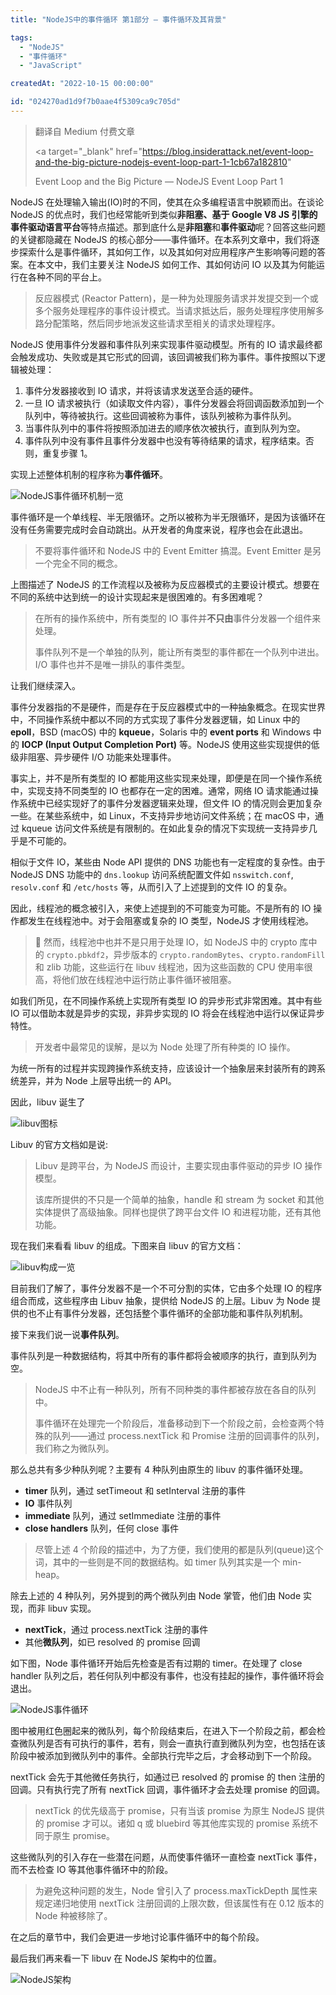 ```yaml
---
title: "NodeJS中的事件循环 第1部分 — 事件循环及其背景"

tags:
  - "NodeJS"
  - "事件循环"
  - "JavaScript"

createdAt: "2022-10-15 00:00:00"

id: "024270ad1d9f7b0aae4f5309ca9c705d"
---
```



<blockquote>

翻译自 Medium 付费文章

<a
  target="_blank"
  href="https://blog.insiderattack.net/event-loop-and-the-big-picture-nodejs-event-loop-part-1-1cb67a182810"
>
  Event Loop and the Big Picture — NodeJS Event Loop Part 1
</a>

</blockquote>

<Section title="反应器模式">

NodeJS 在处理输入输出(IO)时的不同，使其在众多编程语言中脱颖而出。在谈论 NodeJS 的优点时，我们也经常能听到类似**非阻塞、基于 Google V8 JS 引擎的事件驱动语言平台**等特点描述。那到底什么是**非阻塞**和**事件驱动**呢？回答这些问题的关键都隐藏在 NodeJS 的核心部分——事件循环。在本系列文章中，我们将逐步探索什么是事件循环，其如何工作，以及其如何对应用程序产生影响等问题的答案。在本文中，我们主要关注 NodeJS 如何工作、其如何访问 IO 以及其为何能运行在各种不同的平台上。

<blockquote>

反应器模式 (Reactor Pattern)，是一种为处理服务请求并发提交到一个或多个服务处理程序的事件设计模式。当请求抵达后，服务处理程序使用解多路分配策略，然后同步地派发这些请求至相关的请求处理程序。

</blockquote>

NodeJS 使用事件分发器和事件队列来实现事件驱动模型。所有的 IO 请求最终都会触发成功、失败或是其它形式的回调，该回调被我们称为事件。事件按照以下逻辑被处理：

1. 事件分发器接收到 IO 请求，并将该请求发送至合适的硬件。
2. 一旦 IO 请求被执行（如读取文件内容），事件分发器会将回调函数添加到一个队列中，等待被执行。这些回调被称为事件，该队列被称为事件队列。
3. 当事件队列中的事件将按照添加进去的顺序依次被执行，直到队列为空。
4. 事件队列中没有事件且事件分发器中也没有等待结果的请求，程序结束。否则，重复步骤 1。

实现上述整体机制的程序称为**事件循环**。

![NodeJS事件循环机制一览](./nodejs-event-loop-overview.jpg)

事件循环是一个单线程、半无限循环。之所以被称为半无限循环，是因为该循环在没有任务需要完成时会自动跳出。从开发者的角度来说，程序也会在此退出。

<blockquote variant="warning">

不要将事件循环和 NodeJS 中的 Event Emitter 搞混。Event Emitter 是另一个完全不同的概念。

</blockquote>

上图描述了 NodeJS 的工作流程以及被称为反应器模式的主要设计模式。想要在不同的系统中达到统一的设计实现起来是很困难的。有多困难呢？

<blockquote>

在所有的操作系统中，所有类型的 IO 事件并**不只由**事件分发器一个组件来处理。

事件队列不是一个单独的队列，能让所有类型的事件都在一个队列中进出。I/O 事件也并不是唯一排队的事件类型。

</blockquote>

让我们继续深入。

</Section>

<Section title="事件分发器">

事件分发器指的不是硬件，而是存在于反应器模式中的一种抽象概念。在现实世界中，不同操作系统中都以不同的方式实现了事件分发器逻辑，如 Linux 中的 **epoll**，BSD (macOS) 中的 **kqueue**，Solaris 中的 **event ports** 和 Windows 中的 **IOCP (Input Output Completion Port)** 等。NodeJS 使用这些实现提供的低级非阻塞、异步硬件 I/O 功能来处理事件。

<Section title="文件IO的复杂性">

事实上，并不是所有类型的 IO 都能用这些实现来处理，即便是在同一个操作系统中，实现支持不同类型的 IO 也都存在一定的困难。通常，网络 IO 请求能通过操作系统中已经实现好了的事件分发器逻辑来处理，但文件 IO 的情况则会更加复杂一些。在某些系统中，如 Linux，不支持异步地访问文件系统；在 macOS 中，通过 kqueue 访问文件系统是有限制的。在如此复杂的情况下实现统一支持异步几乎是不可能的。

</Section>

<Section title="域名系统的复杂性">

相似于文件 IO，某些由 Node API 提供的 DNS 功能也有一定程度的复杂性。由于 NodeJS DNS 功能中的 `dns.lookup` 访问系统配置文件如 `nsswitch.conf`, `resolv.conf` 和 `/etc/hosts` 等，从而引入了上述提到的文件 IO 的复杂。

</Section>

<Section title="解决方案">

因此，线程池的概念被引入，来使上述提到的不可能变为可能。不是所有的 IO 操作都发生在线程池中。对于会阻塞或复杂的 IO 类型，NodeJS 才使用线程池。

<blockquote>

🤔 然而，线程池中也并不是只用于处理 IO，如 NodeJS 中的 crypto 库中的 `crypto.pbkdf2`，异步版本的 `crypto.randomBytes`、`crypto.randomFill` 和 zlib 功能，这些运行在 libuv 线程池，因为这些函数的 CPU 使用率很高，将他们放在线程池中运行防止事件循环被阻塞。

</blockquote>

</Section>

<Section title="统一">

如我们所见，在不同操作系统上实现所有类型 IO 的异步形式非常困难。其中有些 IO 可以借助本就是异步的实现，非异步实现的 IO 将会在线程池中运行以保证异步特性。

<blockquote>

开发者中最常见的误解，是以为 Node 处理了所有种类的 IO 操作。

</blockquote>

为统一所有的过程并实现跨操作系统支持，应该设计一个抽象层来封装所有的跨系统差异，并为 Node 上层导出统一的 API。

因此，libuv 诞生了

![libuv图标](./libuv-logo.jpg)

Libuv 的官方文档如是说:

<blockquote>

Libuv 是跨平台，为 NodeJS 而设计，主要实现由事件驱动的异步 IO 操作模型。

该库所提供的不只是一个简单的抽象，handle 和 stream 为 socket 和其他实体提供了高级抽象。同样也提供了跨平台文件 IO 和进程功能，还有其他功能。

</blockquote>

现在我们来看看 libuv 的组成。下图来自 libuv 的官方文档：

![libuv构成一览](./libuv-overview.jpg)

目前我们了解了，事件分发器不是一个不可分割的实体，它由多个处理 IO 的程序组合而成，这些程序由 Libuv 抽象，提供给 NodeJS 的上层。Libuv 为 Node 提供的也不止有事件分发器，还包括整个事件循环的全部功能和事件队列机制。

接下来我们说一说**事件队列**。

</Section>

</Section>

<Section title="事件队列">

事件队列是一种数据结构，将其中所有的事件都将会被顺序的执行，直到队列为空。

<blockquote>

NodeJS 中不止有一种队列，所有不同种类的事件都被存放在各自的队列中。

事件循环在处理完一个阶段后，准备移动到下一个阶段之前，会检查两个特殊的队列——通过 process.nextTick 和 Promise 注册的回调事件的队列，我们称之为微队列。

</blockquote>

那么总共有多少种队列呢？主要有 4 种队列由原生的 libuv 的事件循环处理。

- **timer** 队列，通过 setTimeout 和 setInterval 注册的事件
- **IO** 事件队列
- **immediate** 队列，通过 setImmediate 注册的事件
- **close handlers** 队列，任何 close 事件

<blockquote>

尽管上述 4 个阶段的描述中，为了方便，我们使用的都是队列(queue)这个词，其中的一些则是不同的数据结构。如 timer 队列其实是一个 min-heap。

</blockquote>

除去上述的 4 种队列，另外提到的两个微队列由 Node 掌管，他们由 Node 实现，而非 libuv 实现。

- **nextTick**，通过 process.nextTick 注册的事件
- 其他**微队列**，如已 resolved 的 promise 回调

<Section title="运行机制">

如下图，Node 事件循环开始后先检查是否有过期的 timer。在处理了 close handler 队列之后，若任何队列中都没有事件，也没有挂起的操作，事件循环将会退出。

![NodeJS事件循环](./nodejs-event-loop.jpg)

图中被用红色圈起来的微队列，每个阶段结束后，在进入下一个阶段之前，都会检查微队列是否有可执行的事件，若有，则会一直执行直到微队列为空，也包括在该阶段中被添加到微队列中的事件。全部执行完毕之后，才会移动到下一个阶段。

</Section>

<Section title="nextTick和其他微任务">

nextTick 会先于其他微任务执行，如通过已 resolved 的 promise 的 then 注册的回调。只有执行完了所有 nextTick 回调，事件循环才会去处理 promise 的回调。

<blockquote>

nextTick 的优先级高于 promise，只有当该 promise 为原生 NodeJS 提供的 promise 才可以。诸如 q 或 bluebird 等其他库实现的 promise 系统不同于原生 promise。

</blockquote>

这些微队列的引入存在一些潜在问题，从而使事件循环一直检查 nextTick 事件，而不去检查 IO 等其他事件循环中的阶段。

<blockquote>

为避免这种问题的发生，Node 曾引入了 process.maxTickDepth 属性来规定递归地使用 nextTick 注册回调的上限次数，但该属性有在 0.12 版本的 Node 种被移除了。

</blockquote>

在之后的章节中，我们会更进一步地讨论事件循环中的每个阶段。

最后我们再来看一下 libuv 在 NodeJS 架构中的位置。

![NodeJS架构](./nodejs-architecture.jpg)

</Section>

</Section>
